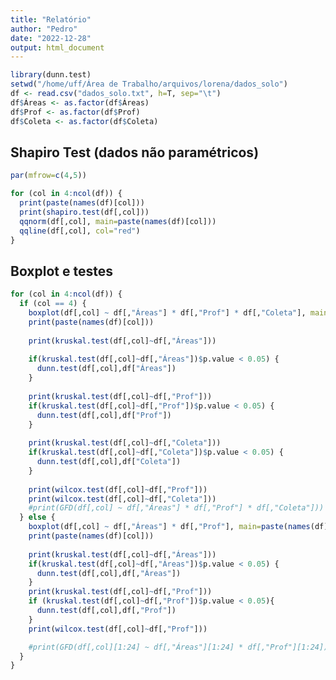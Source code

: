 ```yaml
---
title: "Relatório"
author: "Pedro"
date: "2022-12-28"
output: html_document
---
```


```r
library(dunn.test)
setwd("/home/uff/Área de Trabalho/arquivos/lorena/dados_solo")
df <- read.csv("dados_solo.txt", h=T, sep="\t")
df$Áreas <- as.factor(df$Áreas)
df$Prof <- as.factor(df$Prof)
df$Coleta <- as.factor(df$Coleta)
```

## Shapiro Test (dados não paramétricos)
```r
par(mfrow=c(4,5))

for (col in 4:ncol(df)) {
  print(paste(names(df)[col]))
  print(shapiro.test(df[,col]))
  qqnorm(df[,col], main=paste(names(df)[col]))
  qqline(df[,col], col="red")
}
```

## Boxplot e testes
```r
for (col in 4:ncol(df)) {
  if (col == 4) {
    boxplot(df[,col] ~ df[,"Áreas"] * df[,"Prof"] * df[,"Coleta"], main=paste(names(df)[col]),las=2,xlab="")
    print(paste(names(df)[col]))
    
    print(kruskal.test(df[,col]~df[,"Áreas"]))
    
    if(kruskal.test(df[,col]~df[,"Áreas"])$p.value < 0.05) {
      dunn.test(df[,col],df["Áreas"])
    }
    
    print(kruskal.test(df[,col]~df[,"Prof"]))
    if(kruskal.test(df[,col]~df[,"Prof"])$p.value < 0.05) {
      dunn.test(df[,col],df["Prof"])
    }
    
    print(kruskal.test(df[,col]~df[,"Coleta"]))
    if(kruskal.test(df[,col]~df[,"Coleta"])$p.value < 0.05) {
      dunn.test(df[,col],df["Coleta"])
    }
    
    print(wilcox.test(df[,col]~df[,"Prof"]))
    print(wilcox.test(df[,col]~df[,"Coleta"]))
    #print(GFD(df[,col] ~ df[,"Áreas"] * df[,"Prof"] * df[,"Coleta"]))
  } else {
    boxplot(df[,col] ~ df[,"Áreas"] * df[,"Prof"], main=paste(names(df)[col]))
    print(paste(names(df)[col]))
    
    print(kruskal.test(df[,col]~df[,"Áreas"]))
    if(kruskal.test(df[,col]~df[,"Áreas"])$p.value < 0.05) {
      dunn.test(df[,col],df[,"Áreas"])
    }
    print(kruskal.test(df[,col]~df[,"Prof"]))
    if (kruskal.test(df[,col]~df[,"Prof"])$p.value < 0.05){
      dunn.test(df[,col],df[,"Prof"])
    }
    print(wilcox.test(df[,col]~df[,"Prof"]))

    #print(GFD(df[,col][1:24] ~ df[,"Áreas"][1:24] * df[,"Prof"][1:24]))
  }
}
```

